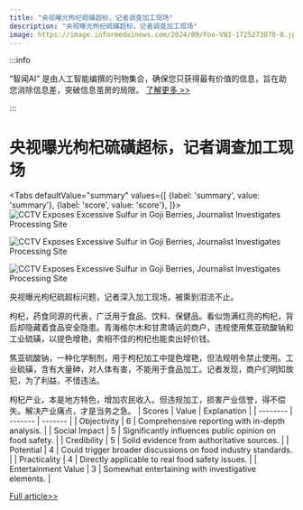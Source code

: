 ```yaml
---
title: "央视曝光枸杞硫磺超标，记者调查加工现场"
description: "央视曝光枸杞硫磺超标，记者调查加工现场"
image: https://image.informedainews.com/2024/09/Foo-VN3-1725273070-0.jpg
---
```



:::info

“智闻AI“ 是由人工智能编撰的刊物集合，确保您只获得最有价值的信息，旨在助您消除信息差，突破信息茧房的局限。  [了解更多 >>](/)

:::

# 央视曝光枸杞硫磺超标，记者调查加工现场


<Tabs
	defaultValue="summary"
	values={[
	{label: 'summary', value: 'summary'},
	{label: 'score', value: 'score'},
]}>
<TabItem value="summary">
<img
  src="https://image.informedainews.com/2024/09/Foo-VN3-1725273070-0.jpg"
  alt="CCTV Exposes Excessive Sulfur in Goji Berries, Journalist Investigates Processing Site"
/>

<img
  src="https://image.informedainews.com/2024/09/Foo-kkl-1725273070-1.jpg"
  alt="CCTV Exposes Excessive Sulfur in Goji Berries, Journalist Investigates Processing Site"
/>

<img
  src="https://image.informedainews.com/2024/09/Foo-JSk-1725273070-2.jpg"
  alt="CCTV Exposes Excessive Sulfur in Goji Berries, Journalist Investigates Processing Site"
/>



央视曝光枸杞硫超标问题，记者深入加工现场，被熏到泪流不止。

枸杞，药食同源的代表，广泛用于食品、饮料、保健品。看似饱满红亮的枸杞，背后却隐藏着食品安全隐患。青海格尔木和甘肃靖远的商户，违规使用焦亚硫酸钠和工业硫磺，以提色增艳，卖相不佳的枸杞也能卖出好价钱。

焦亚硫酸钠，一种化学制剂，用于枸杞加工中提色增艳，但法规明令禁止使用。工业硫磺，含有大量砷，对人体有害，不能用于食品加工。记者发现，商户们明知故犯，为了利益，不惜违法。

枸杞产业，本是地方特色，增加农民收入。但违规加工，损害产业信誉，得不偿失。解决产业痛点，才是当务之急。
</TabItem>
<TabItem value="score">
	| Scores     | Value   | Explanation |
	| -------- | ------- | ------- |
	| Objectivity  | 6    | Comprehensive reporting with in-depth analysis.    |
	| Social Impact | 5     | Significantly influences public opinion on food safety.    |
	| Credibility    | 5    | Solid evidence from authoritative sources.    |
	| Potential    | 4    | Could trigger broader discussions on food industry standards.    |
	| Practicality    | 4    | Directly applicable to real food safety issues.    |
	| Entertainment Value    | 3    | Somewhat entertaining with investigative elements.    |
</TabItem>
</Tabs>

[Full article>>](https://www.thepaper.cn/newsDetail_forward_28598147)

